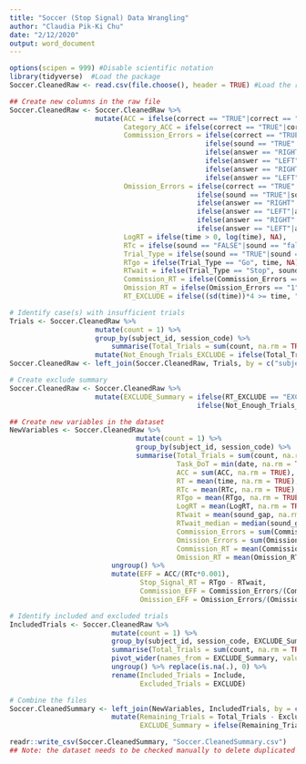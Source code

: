 ```yaml
---
title: "Soccer (Stop Signal) Data Wrangling"
author: "Claudia Pik-Ki Chu"
date: "2/12/2020"
output: word_document
---
```

```r
options(scipen = 999) #Disable scientific notation
library(tidyverse)  #Load the package
Soccer.CleanedRaw <- read.csv(file.choose(), header = TRUE) #Load the raw file
```

```r
## Create new columns in the raw file
Soccer.CleanedRaw <- Soccer.CleanedRaw %>% 
                     mutate(ACC = ifelse(correct == "TRUE"|correct == "true", 1, 0),
                            Category_ACC = ifelse(correct == "TRUE"|correct == "true", "True", "False"),
                            Commission_Errors = ifelse(correct == "TRUE"|correct == "true", 0, 
                                                ifelse(sound == "TRUE"|sound == "true", 
                                                ifelse(answer == "RIGHT"|answer == "right", 1, 
                                                ifelse(answer == "LEFT"|answer == "left", 1, 0)),
                                                ifelse(answer == "RIGHT"|answer == "right", 0, 
                                                ifelse(answer == "LEFT"|answer == "left", 0, 0)))),
                            Omission_Errors = ifelse(correct == "TRUE"|correct == "true", 0, 
                                              ifelse(sound == "TRUE"|sound == "true",
                                              ifelse(answer == "RIGHT"|answer == "right", 0,
                                              ifelse(answer == "LEFT"|answer == "left", 0, 0)),
                                              ifelse(answer == "RIGHT"|answer == "right", 0,
                                              ifelse(answer == "LEFT"|answer == "left", 0, 1)))),
                            LogRT = ifelse(time > 0, log(time), NA),
                            RTc = ifelse(sound == "FALSE"|sound == "false", ifelse(ACC == 1, time, NA), ifelse (ACC == 1, NA, NA)),
                            Trial_Type = ifelse(sound == "TRUE"|sound == "true", "Stop", "Go"),
                            RTgo = ifelse(Trial_Type == "Go", time, NA),
                            RTwait = ifelse(Trial_Type == "Stop", sound_gap, NA),
                            Commission_RT = ifelse(Commission_Errors == "1", time, NA),
                            Omission_RT = ifelse(Omission_Errors == "1", time, NA),
                            RT_EXCLUDE = ifelse((sd(time))*4 >= time, "Include", "EXCLUDE"))

# Identify case(s) with insufficient trials
Trials <- Soccer.CleanedRaw %>% 
                     mutate(count = 1) %>% 
                     group_by(subject_id, session_code) %>% 
                         summarise(Total_Trials = sum(count, na.rm = TRUE)) %>% 
                     mutate(Not_Enough_Trials_EXCLUDE = ifelse(Total_Trials < 25, "EXCLUDE", "Include")) %>% select(-Total_Trials)
Soccer.CleanedRaw <- left_join(Soccer.CleanedRaw, Trials, by = c("subject_id","session_code"))

# Create exclude summary
Soccer.CleanedRaw <- Soccer.CleanedRaw %>% 
                     mutate(EXCLUDE_Summary = ifelse(RT_EXCLUDE == "EXCLUDE", "EXCLUDE", 
                                              ifelse(Not_Enough_Trials_EXCLUDE == "EXCLUDE","EXCLUDE", "Include")))
```

```r
## Create new variables in the dataset
NewVariables <- Soccer.CleanedRaw %>% 
                               mutate(count = 1) %>% 
                               group_by(subject_id, session_code) %>% 
                               summarise(Total_Trials = sum(count, na.rm = TRUE),
                                         Task_DoT = min(date, na.rm = TRUE), 
                                         ACC = sum(ACC, na.rm = TRUE), 
                                         RT = mean(time, na.rm = TRUE), 
                                         RTc = mean(RTc, na.rm = TRUE), 
                                         RTgo = mean(RTgo, na.rm = TRUE), 
                                         LogRT = mean(LogRT, na.rm = TRUE), 
                                         RTwait = mean(sound_gap, na.rm = TRUE), 
                                         RTwait_median = median(sound_gap, na.rm = TRUE), 
                                         Commission_Errors = sum(Commission_Errors, na.rm = TRUE),
                                         Omission_Errors = sum(Omission_Errors, na.rm = TRUE), 
                                         Commission_RT = mean(Commission_RT, na.rm = TRUE),
                                         Omission_RT = mean(Omission_RT, na.rm = TRUE)) %>% 
                         ungroup() %>% 
                         mutate(EFF = ACC/(RTc*0.001), 
                                Stop_Signal_RT = RTgo - RTwait, 
                                Commission_EFF = Commission_Errors/(Commission_RT*0.001),
                                Omission_EFF = Omission_Errors/(Omission_RT*0.001)) #No need to run this line if there is no omission error in the dataset

# Identify included and excluded trials
IncludedTrials <- Soccer.CleanedRaw %>% 
                         mutate(count = 1) %>% 
                         group_by(subject_id, session_code, EXCLUDE_Summary) %>% 
                         summarise(Total_Trials = sum(count, na.rm = TRUE)) %>%
                         pivot_wider(names_from = EXCLUDE_Summary, values_from = Total_Trials) %>% 
                         ungroup() %>% replace(is.na(.), 0) %>% 
                         rename(Included_Trials = Include,
                                Excluded_Trials = EXCLUDE)

# Combine the files
Soccer.CleanedSummary <- left_join(NewVariables, IncludedTrials, by = c("subject_id", "session_code")) %>% 
                         mutate(Remaining_Trials = Total_Trials - Excluded_Trials, 
                                EXCLUDE_Summary = ifelse(Remaining_Trials > 0, "Include", "EXCLUDE"))
```

```r
readr::write_csv(Soccer.CleanedSummary, "Soccer.CleanedSummary.csv")
## Note: the dataset needs to be checked manually to delete duplicated attempts
```

